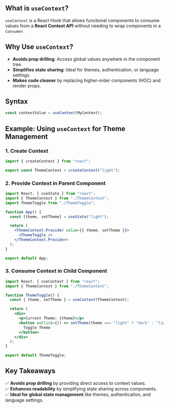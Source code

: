 ## What is `useContext`?

`useContext` is a React Hook that allows functional components to consume values from a **React Context API** without needing to wrap components in a `Consumer`.

## Why Use `useContext`?

- **Avoids prop drilling**: Access global values anywhere in the component tree.
- **Simplifies state sharing**: Ideal for themes, authentication, or language settings.
- **Makes code cleaner** by replacing higher-order components (HOC) and render props.

## Syntax

```jsx
const contextValue = useContext(MyContext);
```

## Example: Using `useContext` for Theme Management

### 1. Create Context

```jsx filename="ThemeContext.js" copy
import { createContext } from "react";

export const ThemeContext = createContext("light");
```

### 2. Provide Context in Parent Component

```jsx filename="App.js" copy
import React, { useState } from "react";
import { ThemeContext } from "./ThemeContext";
import ThemeToggle from "./ThemeToggle";

function App() {
  const [theme, setTheme] = useState("light");

  return (
    <ThemeContext.Provider value={{ theme, setTheme }}>
      <ThemeToggle />
    </ThemeContext.Provider>
  );
}

export default App;
```

### 3. Consume Context in Child Component

```jsx filename="ThemeToggle.js" copy
import React, { useContext } from "react";
import { ThemeContext } from "./ThemeContext";

function ThemeToggle() {
  const { theme, setTheme } = useContext(ThemeContext);

  return (
    <div>
      <p>Current Theme: {theme}</p>
      <button onClick={() => setTheme(theme === "light" ? "dark" : "light")}>
        Toggle Theme
      </button>
    </div>
  );
}

export default ThemeToggle;
```

## Key Takeaways

✅ **Avoids prop drilling** by providing direct access to context values.\
✅ **Enhances readability** by simplifying state sharing across components.\
✅ **Ideal for global state management** like themes, authentication, and language settings.
